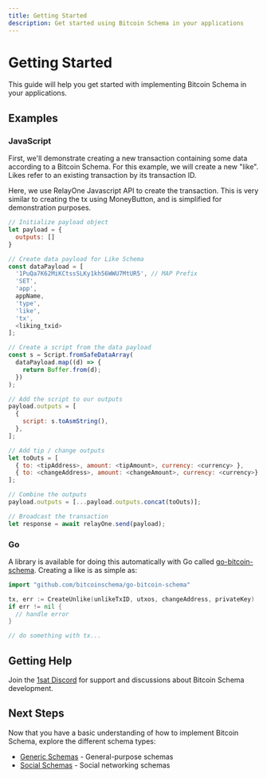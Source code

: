 ```yaml
---
title: Getting Started
description: Get started using Bitcoin Schema in your applications
---
```


# Getting Started

This guide will help you get started with implementing Bitcoin Schema in your applications.

## Examples

### JavaScript

First, we'll demonstrate creating a new transaction containing some data according to a Bitcoin Schema. For this example, we will create a new "like". Likes refer to an existing transaction by its transaction ID.

Here, we use RelayOne Javascript API to create the transaction. This is very similar to creating the tx using MoneyButton, and is simplified for demonstration purposes.

```js
// Initialize payload object
let payload = {
  outputs: []
}

// Create data payload for Like Schema
const dataPayload = [
  '1PuQa7K62MiKCtssSLKy1kh56WWU7MtUR5', // MAP Prefix
  'SET',
  'app',
  appName,
  'type',
  'like',
  'tx',
  <liking_txid>
];

// Create a script from the data payload
const s = Script.fromSafeDataArray(
  dataPayload.map((d) => {
    return Buffer.from(d);
  })
);

// Add the script to our outputs
payload.outputs = [
  {
    script: s.toAsmString(),
  },
];

// Add tip / change outputs
let toOuts = [
  { to: <tipAddress>, amount: <tipAmount>, currency: <currency> },
  { to: <changeAddress>, amount: <changeAmount>, currency: <currency>}
];

// Combine the outputs
payload.outputs = [...payload.outputs.concat(toOuts)];

// Broadcast the transaction
let response = await relayOne.send(payload);
```

### Go

A library is available for doing this automatically with Go called [go-bitcoin-schema](https://github.com/bitcoinschema/go-bitcoin-schema). Creating a like is as simple as:

```go
import "github.com/bitcoinschema/go-bitcoin-schema"
```

```go
tx, err := CreateUnlike(unlikeTxID, utxos, changeAddress, privateKey)
if err != nil {
  // handle error
}

// do something with tx...
```

## Getting Help

Join the [1sat Discord](https://discord.gg/vqj6wpKeEn) for support and discussions about Bitcoin Schema development.

## Next Steps

Now that you have a basic understanding of how to implement Bitcoin Schema, explore the different schema types:

- [Generic Schemas](/docs/generic-schema) - General-purpose schemas
- [Social Schemas](/docs/social-schema) - Social networking schemas